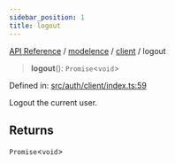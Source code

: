 ```yaml
---
sidebar_position: 1
title: logout
---
```


[API Reference](/api-reference/modelence/client/functions/../../../index) / [modelence](/api-reference/modelence/client/functions/../../index) / [client](/api-reference/modelence/client/functions/../index) / logout

> **logout**(): `Promise`\<`void`\>

Defined in: [src/auth/client/index.ts:59](https://github.com/modelence/modelence/blob/30fe36d2cf64cf9585e2112a17244e5591e12208/packages/modelence/src/auth/client/index.ts#L59)

Logout the current user.

## Returns

`Promise`\<`void`\>
